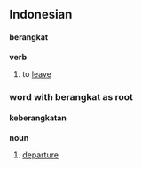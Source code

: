 ==Indonesian==

====berangkat====
'''verb'''
# to [[leave]]


===word with berangkat as root===
====keberangkatan====
'''noun'''

# [[departure]]